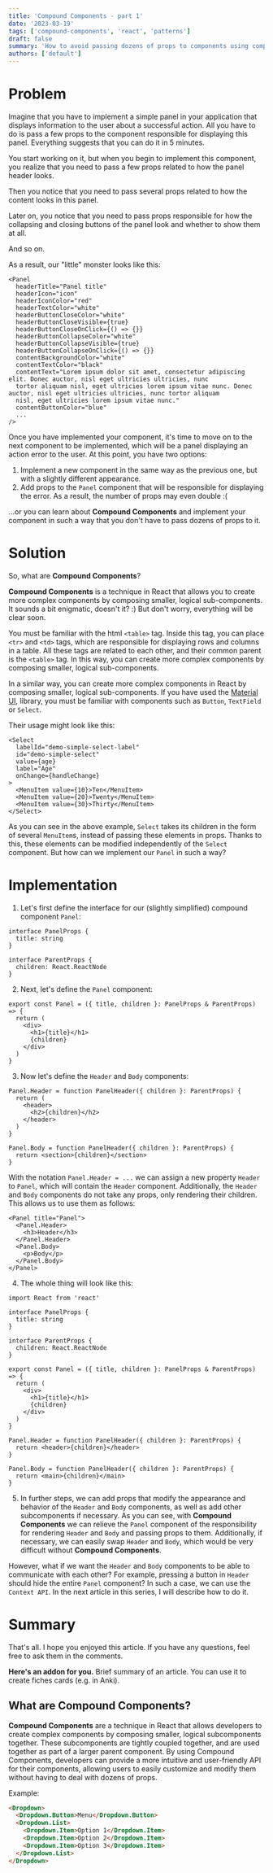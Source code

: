 ```yaml
---
title: 'Compound Components - part 1'
date: '2023-03-19'
tags: ['compound-components', 'react', 'patterns']
draft: false
summary: 'How to avoid passing dozens of props to components using compound components in React'
authors: ['default']
---
```


# Problem

Imagine that you have to implement a simple panel in your application that displays information to the user about a successful action. All you have to do is pass a few props to the component responsible for displaying this panel. Everything suggests that you can do it in 5 minutes.

You start working on it, but when you begin to implement this component, you realize that you need to pass a few props related to how the panel header looks.

Then you notice that you need to pass several props related to how the content looks in this panel.

Later on, you notice that you need to pass props responsible for how the collapsing and closing buttons of the panel look and whether to show them at all.

And so on.

As a result, our "little" monster looks like this:

```tsx
<Panel
  headerTitle="Panel title"
  headerIcon="icon"
  headerIconColor="red"
  headerTextColor="white"
  headerButtonCloseColor="white"
  headerButtonCloseVisible={true}
  headerButtonCloseOnClick={() => {}}
  headerButtonCollapseColor="white"
  headerButtonCollapseVisible={true}
  headerButtonCollapseOnClick={() => {}}
  contentBackgroundColor="white"
  contentTextColor="black"
  contentText="Lorem ipsum dolor sit amet, consectetur adipiscing elit. Donec auctor, nisl eget ultricies ultricies, nunc
  tortor aliquam nisl, eget ultricies lorem ipsum vitae nunc. Donec auctor, nisl eget ultricies ultricies, nunc tortor aliquam
  nisl, eget ultricies lorem ipsum vitae nunc."
  contentButtonColor="blue"
  ...
/>
```

Once you have implemented your component, it's time to move on to the next component to be implemented, which will be a panel displaying an action error to the user. At this point, you have two options:

1. Implement a new component in the same way as the previous one, but with a slightly different appearance.
2. Add props to the `Panel` component that will be responsible for displaying the error. As a result, the number of props may even double :(

...or you can learn about **Compound Components** and implement your component in such a way that you don't have to pass dozens of props to it.

# Solution

So, what are **Compound Components**?

**Compound Components** is a technique in React that allows you to create more complex components by composing smaller, logical sub-components.
It sounds a bit enigmatic, doesn't it? :) But don't worry, everything will be clear soon.

You must be familiar with the html `<table>` tag. Inside this tag, you can place `<tr>` and `<td>` tags, which are responsible for displaying rows and columns in a table.
All these tags are related to each other, and their common parent is the `<table>` tag. In this way, you can create more complex components by composing smaller, logical sub-components.

In a similar way, you can create more complex components in React by composing smaller, logical sub-components.
If you have used the [Material UI](https://material-ui.com/), library, you must be familiar with components such as `Button`, `TextField` or `Select`.

Their usage might look like this:

```tsx
<Select
  labelId="demo-simple-select-label"
  id="demo-simple-select"
  value={age}
  label="Age"
  onChange={handleChange}
>
  <MenuItem value={10}>Ten</MenuItem>
  <MenuItem value={20}>Twenty</MenuItem>
  <MenuItem value={30}>Thirty</MenuItem>
</Select>
```

As you can see in the above example, `Select` takes its children in the form of several `MenuItem`s, instead of passing these elements in props.
Thanks to this, these elements can be modified independently of the `Select` component. But how can we implement our `Panel` in such a way?

# Implementation

1. Let's first define the interface for our (slightly simplified) compound component `Panel`:

```tsx
interface PanelProps {
  title: string
}

interface ParentProps {
  children: React.ReactNode
}
```

2. Next, let's define the `Panel` component:

```tsx
export const Panel = ({ title, children }: PanelProps & ParentProps) => {
  return (
    <div>
      <h1>{title}</h1>
      {children}
    </div>
  )
}
```

3. Now let's define the `Header` and `Body` components:

```tsx
Panel.Header = function PanelHeader({ children }: ParentProps) {
  return (
    <header>
      <h2>{children}</h2>
    </header>
  )
}

Panel.Body = function PanelHeader({ children }: ParentProps) {
  return <section>{children}</section>
}
```

With the notation `Panel.Header = ...` we can assign a new property `Header` to `Panel`, which will contain the `Header` component.
Additionally, the `Header` and `Body` components do not take any props, only rendering their children. This allows us to use them as follows:

```tsx
<Panel title="Panel">
  <Panel.Header>
    <h3>Header</h3>
  </Panel.Header>
  <Panel.Body>
    <p>Body</p>
  </Panel.Body>
</Panel>
```

4. The whole thing will look like this:

```tsx
import React from 'react'

interface PanelProps {
  title: string
}

interface ParentProps {
  children: React.ReactNode
}

export const Panel = ({ title, children }: PanelProps & ParentProps) => {
  return (
    <div>
      <h1>{title}</h1>
      {children}
    </div>
  )
}

Panel.Header = function PanelHeader({ children }: ParentProps) {
  return <header>{children}</header>
}

Panel.Body = function PanelHeader({ children }: ParentProps) {
  return <main>{children}</main>
}
```

5. In further steps, we can add props that modify the appearance and behavior of the `Header` and `Body` components, as well as add other subcomponents if necessary.
   As you can see, with **Compound Components** we can relieve the `Panel` component of the responsibility for rendering `Header` and `Body` and passing props to them.
   Additionally, if necessary, we can easily swap `Header` and `Body`, which would be very difficult without **Compound Components**.

However, what if we want the `Header` and `Body` components to be able to communicate with each other? For example, pressing a button in `Header` should hide the entire `Panel` component?
In such a case, we can use the `Context API`. In the next article in this series, I will describe how to do it.

# Summary

That's all. I hope you enjoyed this article. If you have any questions, feel free to ask them in the comments.

**Here's an addon for you.** Brief summary of an article. You can use it to create fiches cards (e.g. in Anki).

## What are Compound Components?

**Compound Components** are a technique in React that allows developers to create complex components by composing smaller,
logical subcomponents together. These subcomponents are tightly coupled together, and are used together as part of a larger
parent component. By using Compound Components, developers can provide a more intuitive and user-friendly API for their components,
allowing users to easily customize and modify them without having to deal with dozens of props.

Example:

```html
<Dropdown>
  <Dropdown.Button>Menu</Dropdown.Button>
  <Dropdown.List>
    <Dropdown.Item>Option 1</Dropdown.Item>
    <Dropdown.Item>Option 2</Dropdown.Item>
    <Dropdown.Item>Option 3</Dropdown.Item>
  </Dropdown.List>
</Dropdown>
```
